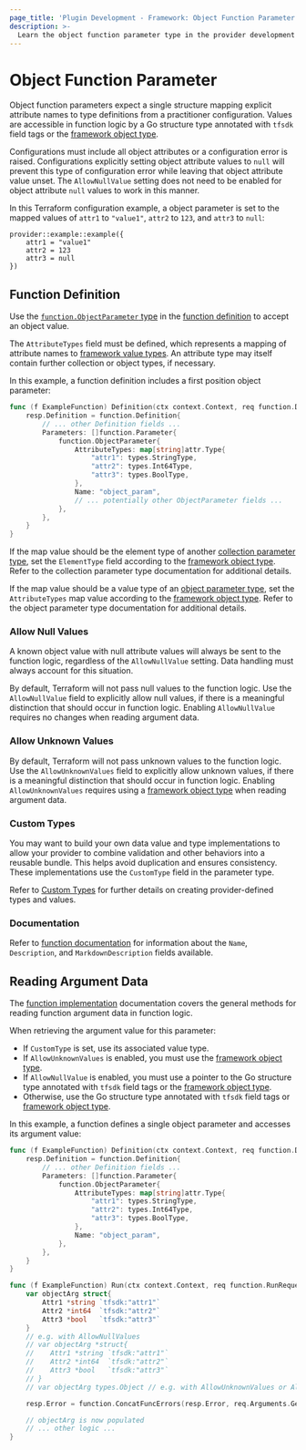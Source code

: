 ```yaml
---
page_title: 'Plugin Development - Framework: Object Function Parameter'
description: >-
  Learn the object function parameter type in the provider development framework.
---
```


# Object Function Parameter

Object function parameters expect a single structure mapping explicit attribute names to type definitions from a practitioner configuration. Values are accessible in function logic by a Go structure type annotated with `tfsdk` field tags or the [framework object type](/terraform/plugin/framework/handling-data/types/object).

Configurations must include all object attributes or a configuration error is raised. Configurations explicitly setting object attribute values to `null` will prevent this type of configuration error while leaving that object attribute value unset. The `AllowNullValue` setting does not need to be enabled for object attribute `null` values to work in this manner.

In this Terraform configuration example, a object parameter is set to the mapped values of `attr1` to `"value1"`, `attr2` to `123`, and `attr3` to `null`:

```hcl
provider::example::example({
    attr1 = "value1"
    attr2 = 123
    attr3 = null
})
```

## Function Definition

Use the [`function.ObjectParameter` type](https://pkg.go.dev/github.com/hashicorp/terraform-plugin-framework/function#ObjectParameter) in the [function definition](/terraform/plugin/framework/functions/implementation#definition-method) to accept an object value.

The `AttributeTypes` field must be defined, which represents a mapping of attribute names to [framework value types](/terraform/plugin/framework/handling-data/types). An attribute type may itself contain further collection or object types, if necessary.

In this example, a function definition includes a first position object parameter:

```go
func (f ExampleFunction) Definition(ctx context.Context, req function.DefinitionRequest, resp *function.DefinitionResponse) {
    resp.Definition = function.Definition{
        // ... other Definition fields ...
        Parameters: []function.Parameter{
            function.ObjectParameter{
                AttributeTypes: map[string]attr.Type{
                    "attr1": types.StringType,
                    "attr2": types.Int64Type,
                    "attr3": types.BoolType,
                },
                Name: "object_param",
                // ... potentially other ObjectParameter fields ...
            },
        },
    }
}
```

If the map value should be the element type of another [collection parameter type](/terraform/plugin/framework/functions/parameters#collection-parameter-types), set the `ElementType` field according to the [framework object type](/terraform/plugin/framework/handling-data/types/object). Refer to the collection parameter type documentation for additional details.

If the map value should be a value type of an [object parameter type](/terraform/plugin/framework/functions/parameters#object-parameter-type), set the `AttributeTypes` map value according to the [framework object type](/terraform/plugin/framework/handling-data/types/object). Refer to the object parameter type documentation for additional details.

### Allow Null Values

<Highlight>

A known object value with null attribute values will always be sent to the function logic, regardless of the `AllowNullValue` setting. Data handling must always account for this situation.

</Highlight>

By default, Terraform will not pass null values to the function logic. Use the `AllowNullValue` field to explicitly allow null values, if there is a meaningful distinction that should occur in function logic. Enabling `AllowNullValue` requires no changes when reading argument data.

### Allow Unknown Values

By default, Terraform will not pass unknown values to the function logic. Use the `AllowUnknownValues` field to explicitly allow unknown values, if there is a meaningful distinction that should occur in function logic. Enabling `AllowUnknownValues` requires using a [framework object type](/terraform/plugin/framework/handling-data/types/object) when reading argument data.

### Custom Types

You may want to build your own data value and type implementations to allow your provider to combine validation and other behaviors into a reusable bundle. This helps avoid duplication and ensures consistency. These implementations use the `CustomType` field in the parameter type.

Refer to [Custom Types](/terraform/plugin/framework/handling-data/types/custom) for further details on creating provider-defined types and values.

### Documentation

Refer to [function documentation](/terraform/plugin/framework/functions/documentation) for information about the `Name`, `Description`, and `MarkdownDescription` fields available.

## Reading Argument Data

The [function implementation](/terraform/plugin/framework/functions/implementation) documentation covers the general methods for reading function argument data in function logic.

When retrieving the argument value for this parameter:

* If `CustomType` is set, use its associated value type.
* If `AllowUnknownValues` is enabled, you must use the [framework object type](/terraform/plugin/framework/handling-data/types/object).
* If `AllowNullValue` is enabled, you must use a pointer to the Go structure type annotated with `tfsdk` field tags or the [framework object type](/terraform/plugin/framework/handling-data/types/object).
* Otherwise, use the Go structure type annotated with `tfsdk` field tags or [framework object type](/terraform/plugin/framework/handling-data/types/object).

In this example, a function defines a single object parameter and accesses its argument value:

```go
func (f ExampleFunction) Definition(ctx context.Context, req function.DefinitionRequest, resp *function.DefinitionResponse) {
    resp.Definition = function.Definition{
        // ... other Definition fields ...
        Parameters: []function.Parameter{
            function.ObjectParameter{
                AttributeTypes: map[string]attr.Type{
                    "attr1": types.StringType,
                    "attr2": types.Int64Type,
                    "attr3": types.BoolType,
                },
                Name: "object_param",
            },
        },
    }
}

func (f ExampleFunction) Run(ctx context.Context, req function.RunRequest, resp *function.RunResponse) {
    var objectArg struct{
        Attr1 *string `tfsdk:"attr1"`
        Attr2 *int64  `tfsdk:"attr2"`
        Attr3 *bool   `tfsdk:"attr3"`
    }
    // e.g. with AllowNullValues
    // var objectArg *struct{
    //    Attr1 *string `tfsdk:"attr1"`
    //    Attr2 *int64  `tfsdk:"attr2"`
    //    Attr3 *bool   `tfsdk:"attr3"`
    // }
    // var objectArg types.Object // e.g. with AllowUnknownValues or AllowNullValues

    resp.Error = function.ConcatFuncErrors(resp.Error, req.Arguments.Get(ctx, &objectArg))

    // objectArg is now populated
    // ... other logic ...
}
```
